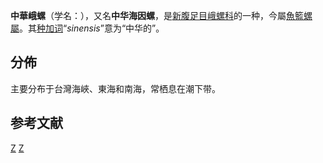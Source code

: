 {{Speciesbox
| taxon = Nassaria sinensis
| binomial_authority = G. B. Sowerby II, 1859
| synonyms =
* ''Hindsia sinensis''<ref name=WoRMS_759288 /><ref name=shell_6083 />
}}

'''中華峨螺'''（学名：{{lang|la|''Hindsia sinensis''}}）{{r|shelldoc_200135}}，又名'''中华海因螺'''{{r|shell_6083}}，是[[新腹足目|新腹足目]][[峨螺科|峨螺科]]的一种，今屬[[魚籃螺屬|魚籃螺屬]]{{r|WoRMS_759288}}。其[[种加词|种加词]]“''sinensis''”意为“中华的”。

==分佈==
主要分布于台灣海峽、東海和南海，常栖息在潮下带{{r|shell_6083}}。

==参考文献==
{{reflist |refs=
<ref name=shell_6083>{{cite web|url=http://shell.sinica.edu.tw/chinese/shellbase_detail.php?science_no=6083|title=国际贝库：中华海因螺|publisher=台湾贝类资料库|accessdate=2009-08-11}}</ref>
<ref name="shelldoc_200135">{{shelldoc_200135}}</ref>
<ref name="WoRMS_759288">{{WoRMS |id=759288 |title=Hindsia sinensis (G. B. Sowerby II, 1859) |date=2014-04-01 |access-date=2018-01-04 }}</ref>
}}

{{Taxonbar}}
[[Category:1859年描述的动物|Z]]
[[Category:鱼篮螺属|Z]]
{{Mollusc-stub}}